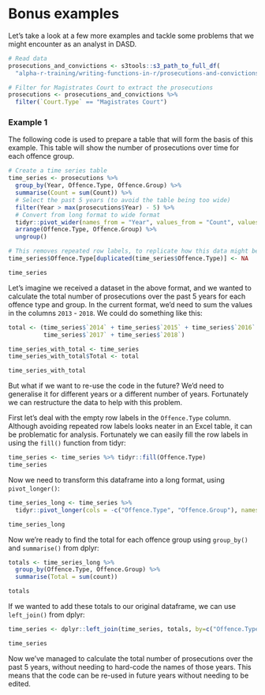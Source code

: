 # Bonus examples

Let's take a look at a few more examples and tackle some problems that we might encounter as an analyst in DASD. 

```r
# Read data
prosecutions_and_convictions <- s3tools::s3_path_to_full_df(
  "alpha-r-training/writing-functions-in-r/prosecutions-and-convictions-2018.csv")

# Filter for Magistrates Court to extract the prosecutions
prosecutions <- prosecutions_and_convictions %>%
  filter(`Court.Type` == "Magistrates Court")
```


### Example 1

The following code is used to prepare a table that will form the basis of this example. This table will show the number of prosecutions over time for each offence group.

```r
# Create a time series table
time_series <- prosecutions %>%
  group_by(Year, Offence.Type, Offence.Group) %>%
  summarise(Count = sum(Count)) %>%
  # Select the past 5 years (to avoid the table being too wide)
  filter(Year > max(prosecutions$Year) - 5) %>%
  # Convert from long format to wide format
  tidyr::pivot_wider(names_from = "Year", values_from = "Count", values_fill = c("Count" = 0)) %>%
  arrange(Offence.Type, Offence.Group) %>%
  ungroup()

# This removes repeated row labels, to replicate how this data might be displayed in Excel
time_series$Offence.Type[duplicated(time_series$Offence.Type)] <- NA

time_series
```

Let's imagine we received a dataset in the above format, and we wanted to calculate the total number of prosecutions over the past 5 years for each offence type and group. In the current format, we'd need to sum the values in the columns `2013` - `2018`. We could do something like this: 

```r
total <- (time_series$`2014` + time_series$`2015` + time_series$`2016` +
          time_series$`2017` + time_series$`2018`)

time_series_with_total <- time_series
time_series_with_total$Total <- total

time_series_with_total
```

But what if we want to re-use the code in the future? We'd need to generalise it for different years or a different number of years. Fortunately we can restructure the data to help with this problem.

First let's deal with the empty row labels in the `Offence.Type` column. Although avoiding repeated row labels looks neater in an Excel table, it can be problematic for analysis. Fortunately we can easily fill the row labels in using the `fill()` function from tidyr:

```r
time_series <- time_series %>% tidyr::fill(Offence.Type)
time_series
```

Now we need to transform this dataframe into a long format, using `pivot_longer()`:

```r
time_series_long <- time_series %>%
  tidyr::pivot_longer(cols = -c("Offence.Type", "Offence.Group"), names_to = "year", values_to = "count")

time_series_long
```

Now we're ready to find the total for each offence group using `group_by()` and `summarise()` from dplyr:

```r
totals <- time_series_long %>%
  group_by(Offence.Type, Offence.Group) %>%
  summarise(Total = sum(count))

totals
```

If we wanted to add these totals to our original dataframe, we can use `left_join()` from dplyr:

```r
time_series <- dplyr::left_join(time_series, totals, by=c("Offence.Type", "Offence.Group"))

time_series
```

Now we've managed to calculate the total number of prosecutions over the past 5 years, without needing to hard-code the names of those years. This means that the code can be re-used in future years without needing to be edited.




